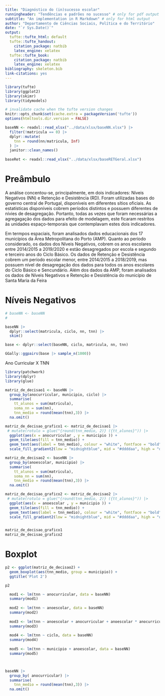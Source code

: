 ```yaml
---
title: "Diagnóstico do (in)sucesso escolar"
runningheader: "Tendências e padrões no sucesso" # only for pdf output
subtitle: "An implementation in R Markdown" # only for html output
author: "Departamento de Ciências Sociais, Política e do Território"
date: "`r Sys.Date()`"
output:
  tufte::tufte_html: default
  tufte::tufte_handout:
    citation_package: natbib
    latex_engine: xelatex
  tufte::tufte_book:
    citation_package: natbib
    latex_engine: xelatex
bibliography: skeleton.bib
link-citations: yes
---
```


```r
library(tufte)
library(ggplot2)
library(skimr)
library(tidymodels)

# invalidate cache when the tufte version changes
knitr::opts_chunk$set(cache.extra = packageVersion('tufte'))
options(htmltools.dir.version = FALSE)

baseNN <- readxl::read_xlsx("../data/xlsx/baseNN.xlsx") |> 
  filter(!matricula == 0) |> 
  dplyr::mutate(
    tnn = round(nn/matricula, Inf)
  ) |> 
  janitor::clean_names()
  
baseRet <- readxl::read_xlsx("../data/xlsx/baseRETGeral.xlsx")

```

# Preâmbulo 

A análise concentou-se, principalmente, em dois indicadores: Níveis Negativos (NN) e Retenção e Desistência (RD). Foram utilizadas bases do governo central de Portugal, disponíveis em diferentes sítios oficiais. As estatísticas disponíveis cobrem períodos distintos e possuem diferentes de nívies de desagregação. Portanto, todas as vezes que foram necessárias a agregagação dos dados para efeito de modelagem, este ficaram restritos às unidades espaço-temporais que contemplavam estes dois indicadores.

Em termpos espaciais, foram analisados dados educacionais dos 17 municípios da Área Metropolitana do Porto (AMP). Quanto ao período considerado, os dados dos Níveis Negativos, cobrem os anos escolares entre 2014/2015 a 2019/2020 e estão desagregados por escola e segundo e terceiro anos do Ciclo Básico. Os dados de Retenção e Desistência cobrem um período escolar menor, entre 2014/2015 a 2018/2019, mas possuem nível de desagregação dos dados para todos os anos escolares do Ciclo Básico e Sencundário. Além dos dados da AMP, foram analisados os dados de Níveis Negativos e Retenção e Desistência do município de Santa Maria da Feira


# Níveis Negativos

```r

# baseNN <- baseNN
# 

baseNN |> 
  dplyr::select(matricula, ciclo, nn, tnn) |> 
  skim()

base <- dplyr::select(baseNN, ciclo, matricula, nn, tnn)

GGally::ggpairs(base |> sample_n(1000))


```





Ano Curricular X TNN

```r
library(patchwork)
library(dplyr)
library(glue)

matriz_de_decisao1 <- baseNN |> 
  group_by(anocurricular, municipio, ciclo) |> 
  summarise(
    tt_alunos = sum(matricula),
    soma_nn = sum(nn), 
    tnn_medio = round(mean(tnn),3)) |> 
  na.omit()

matriz_de_decisao_grafico1 <- matriz_de_decisao1 |> 
 # mutate(rotulo = glue("{round(tnn_medio, 2)} ({tt_alunos}")) |> 
  ggplot(aes(x = anocurricular , y = municipio )) +
  geom_tile(aes(fill = tnn_medio)) + 
  geom_text(aes(label = tnn_medio), colour = "white", fontface = "bold") +
  scale_fill_gradient2(low = "midnightblue", mid = "#ddddaa", high = "darkred", midpoint = 0.4)

matriz_de_decisao2 <- baseNN |> 
  group_by(anoescolar, municipio) |> 
  summarise(
    tt_alunos = sum(matricula),
    soma_nn = sum(nn), 
    tnn_medio = round(mean(tnn),3)) |> 
  na.omit()

matriz_de_decisao_grafico2 <- matriz_de_decisao2 |> 
 # mutate(rotulo = glue("{round(tnn_medio, 2)} ({tt_alunos}")) |> 
  ggplot(aes(x = anoescolar , y = municipio )) +
  geom_tile(aes(fill = tnn_medio)) + 
  geom_text(aes(label = tnn_medio), colour = "white", fontface = "bold") +
  scale_fill_gradient2(low = "midnightblue", mid = "#ddddaa", high = "darkred", midpoint = 0.4)


matriz_de_decisao_grafico1 
matriz_de_decisao_grafico2 

```

# Boxplot

```r
p2 <- ggplot(matriz_de_decisao2) + 
  geom_boxplot(aes(tnn_medio, group = municipio)) + 
  ggtitle('Plot 2')

p2
```


```r
  mod1 <- lm(tnn ~ anocurricular, data = baseNN)
  summary(mod1) 
  
  mod2 <- lm(tnn ~ anoescolar, data = baseNN)
  summary(mod2)
  
  mod3 <- lm(tnn ~ anoescolar + anocurricular + anoescolar * anocurricular, data = baseNN)
  summary(mod3)
  
  mod4 <- lm(tnn ~ ciclo, data = baseNN)
  summary(mod4)
  
  mod5 <- lm(tnn ~ municipio + anoescolar, data = baseNN)
  summary(mod5)




```
```r
baseNN |> 
  group_by( anocurricular) |> 
  summarise(
    tnn_medio = round(mean(tnn),3)) |> 
  na.omit()
```


